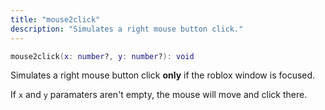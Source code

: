 ```yaml
---
title: "mouse2click"
description: "Simulates a right mouse button click."
---
```


```lua
mouse2click(x: number?, y: number?): void
```
Simulates a right mouse button click **only** if the roblox window is focused.

If `x` and `y` paramaters aren't empty, the mouse will move and click there.

